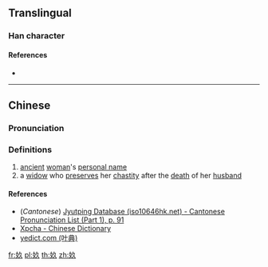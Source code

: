 ==Translingual==

===Han character===
{{Han char|rn=38|rad=女|as=03|sn=6|four=|canj=VNO|ids=⿰女久}}

====References====
* {{Han ref|kx=0256.041|dkj=06048|dj=0518.070|hdz=21027.030|uh=597A|ud=22906}}

----

==Chinese==
{{zh-forms}}

===Pronunciation===
{{zh-pron
|m=jiǔ
|c=gau2
|mc=
|oc=
|ma=
|cat=pn,n
}}

===Definitions===
# [[ancient]] [[woman]]'s [[personal name]]
# a [[widow]] who [[preserve]]s her [[chastity]] after the [[death]] of her [[husband]]

====References====
* (''Cantonese'') [http://www.iso10646hk.net/jp/document/download.jsp Jyutping Database (iso10646hk.net) - Cantonese Pronunciation List (Part 1), p. 91]
* [http://cidian.xpcha.com/dee65eaes3a.html Xpcha - Chinese Dictionary]
* [http://yedict.com/htm/59/597A.htm yedict.com (叶典)]

[[fr:奺]]
[[pl:奺]]
[[th:奺]]
[[zh:奺]]